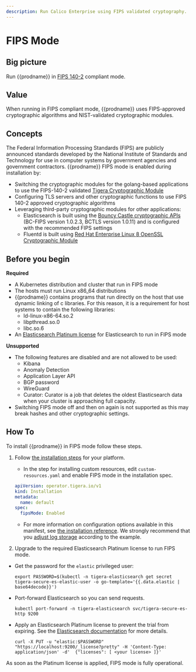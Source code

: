 ```yaml
---
description: Run Calico Enterprise using FIPS validated cryptography.
---
```


# FIPS Mode

## Big picture

Run {{prodname}} in [FIPS 140-2](https://csrc.nist.gov/publications/detail/fips/140/2/final) compliant mode.

## Value

When running in FIPS compliant mode, {{prodname}} uses FIPS-approved cryptographic algorithms and NIST-validated cryptographic modules.

## Concepts

The Federal Information Processing Standards (FIPS) are publicly announced standards developed by
the National Institute of Standards and Technology for use in computer systems by government
agencies and government contractors. {{prodname}} FIPS mode is enabled during installation by:

- Switching the cryptographic modules for the golang-based applications to use the FIPS-140-2 validated [Tigera Cryptographic Module](https://csrc.nist.gov/projects/cryptographic-module-validation-program/certificate/4095)
- Configuring TLS servers and other cryptographic functions to use FIPS 140-2 approved cryptographic algorithms
- Leveraging third-party cryptographic modules for other applications:
  - Elasticsearch is built using the [Bouncy Castle cryptographic APIs](https://csrc.nist.gov/projects/cryptographic-module-validation-program/certificate/3514) (BC-FIPS version 1.0.2.3, BCTLS version 1.0.11) and is configured with the recommended FIPS settings
  - Fluentd is built using [Red Hat Enterprise Linux 8 OpenSSL Cryptographic Module](https://csrc.nist.gov/projects/cryptographic-module-validation-program/certificate/3842)

## Before you begin

**Required**

- A Kubernetes distribution and cluster that run in FIPS mode
- The hosts must run Linux x86_64 distributions
- {{prodname}} contains programs that run directly on the host that use dynamic linking of c libraries. For this reason,
  it is a requirement for host systems to contain the following libraries:
  - ld-linux-x86-64.so.2
  - libpthread.so.0
  - libc.so.6
- An [Elasticsearch Platinum license](https://www.elastic.co/subscriptions) for Elasticsearch to run in FIPS mode

**Unsupported**

- The following features are disabled and are not allowed to be used:
  - Kibana
  - Anomaly Detection
  - Application Layer API
  - BGP password
  - WireGuard
  - Curator: Curator is a job that deletes the oldest Elasticsearch data when your cluster is approaching full capacity.
- Switching FIPS mode off and then on again is not supported as this may break hashes and other cryptographic settings.

## How To

To install {{prodname}} in FIPS mode follow these steps.

1. Follow [the installation steps](/getting-started/install-on-clusters/kubernetes/index) for your platform.

   - In the step for installing custom resources, edit `custom-resources.yaml` and enable FIPS mode in the installation spec.

   ```yaml
   apiVersion: operator.tigera.io/v1
   kind: Installation
   metadata:
     name: default
   spec:
     fipsMode: Enabled
   ```

   - For more information on configuration options available in this manifest, see [the installation reference](/reference/installation/api).
     We strongly recommend that you [adjust log storage](/operations/logstorage/adjust-log-storage-size) according to the example.

2. Upgrade to the required Elasticsearch Platinum license to run FIPS mode.

- Get the password for the `elastic` privileged user:

  ```batch
  export PASSWORD=$(kubectl -n tigera-elasticsearch get secret tigera-secure-es-elastic-user -o go-template='{{.data.elastic | base64decode}}')
  ```

- Port-forward Elasticsearch so you can send requests.

  ```batch
  kubectl port-forward -n tigera-elasticsearch svc/tigera-secure-es-http 9200
  ```

- Apply an Elasticsearch Platinum license to prevent the trial from expiring. See the
  [Elasticsearch documentation](https://www.elastic.co/guide/en/elasticsearch/reference/current/update-license.html)
  for more details.

  ```batch
  curl -X PUT -u "elastic:$PASSWORD" "https://localhost:9200/_license?pretty" -H 'Content-Type: application/json' -d'  {"licenses": [ <your license> ]}'
  ```

As soon as the Platinum license is applied, FIPS mode is fully operational.
